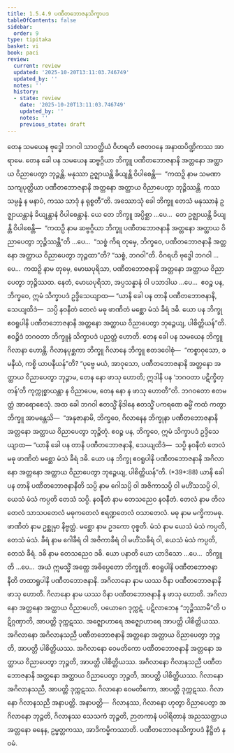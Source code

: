 ```yaml
---
title: 1.5.4.9 ပဏီတဘောဇနသိက္ခာပဒ
tableOfContents: false
sidebar:
  order: 9
type: tipitaka
basket: vi
book: paci
review:
  current: review
  updated: '2025-10-20T13:11:03.746749'
  updated_by: ''
  notes: ''
  history:
  - state: review
    date: '2025-10-20T13:11:03.746749'
    updated_by: ''
    notes: ''
    previous_state: draft
---
```



<DynamicBreadcrumb />


<ReviewStatus review={frontmatter.review} showDetails={true} />

<HypothesisAnnotation frontmatter={frontmatter} />

<Division number="257" book="paci" e="ch" v="2" p="118">

<Paragraph number="824" book="paci">
တေန သမယေန ဗုဒ္ဓေါ ဘဂဝါ သာဝတ္ထိယံ ဝိဟရတိ ဇေတဝနေ အနာထပိဏ္ဍိကဿ အာရာမေ. တေန ခေါ ပန သမယေန ဆဗ္ဗဂ္ဂိယာ ဘိက္ခူ ပဏီတဘောဇနာနိ အတ္တနော အတ္ထာယ ဝိညာပေတွာ ဘုဉ္ဇန္တိ. မနုဿာ ဥဇ္ဈာယန္တိ ခိယျန္တိ ဝိပါစေန္တိ—  “ကထဉှိ နာမ သမဏာ သကျပုတ္တိယာ ပဏီတဘောဇနာနိ အတ္တနော အတ္ထာယ ဝိညာပေတွာ ဘုဉ္ဇိဿန္တိ. ကဿ သမ္ပန္နံ န မနာပံ, ကဿ သာဒုံ န ရုစ္စတီ”တိ.
</Paragraph>

<Paragraph number="825" book="paci">
အဿောသုံ ခေါ ဘိက္ခူ တေသံ မနုဿာနံ ဥဇ္ဈာယန္တာနံ ခိယျန္တာနံ ဝိပါစေန္တာနံ. ယေ တေ ဘိက္ခူ အပ္ပိစ္ဆာ …ပေ…  တေ ဥဇ္ဈာယန္တိ ခိယျန္တိ ဝိပါစေန္တိ—  “ကထဉှိ နာမ ဆဗ္ဗဂ္ဂိယာ ဘိက္ခူ ပဏီတဘောဇနာနိ အတ္တနော အတ္ထာယ ဝိညာပေတွာ ဘုဉ္ဇိဿန္တီ”တိ …ပေ…  “သစ္စံ ကိရ တုမှေ, ဘိက္ခဝေ, ပဏီတဘောဇနာနိ အတ္တနော အတ္ထာယ ဝိညာပေတွာ ဘုဉ္ဇထာ”တိ? “သစ္စံ, ဘဂဝါ”တိ. ဝိဂရဟိ ဗုဒ္ဓေါ ဘဂဝါ …ပေ…  ကထဉှိ နာမ တုမှေ, မောဃပုရိသာ, ပဏီတဘောဇနာနိ အတ္တနော အတ္ထာယ ဝိညာပေတွာ ဘုဉ္ဇိဿထ. နေတံ, မောဃပုရိသာ, အပ္ပသန္နာနံ ဝါ ပသာဒါယ …ပေ…  ဧဝဉ္စ ပန, ဘိက္ခဝေ, ဣမံ သိက္ခာပဒံ ဥဒ္ဒိသေယျာထ—
</Paragraph>

<Paragraph number="826" book="paci">
<Emphasis>“ယာနိ ခေါ ပန တာနိ ပဏီတဘောဇနာနိ, သေယျထိဒံ—  သပ္ပိ နဝနီတံ တေလံ မဓု ဖာဏိတံ မစ္ဆော မံသံ ခီရံ ဒဓိ. ယော ပန ဘိက္ခု ဧဝရူပါနိ ပဏီတဘောဇနာနိ အတ္တနော အတ္ထာယ ဝိညာပေတွာ ဘုဉ္ဇေယျ, ပါစိတ္တိယန်”</Emphasis>တိ.
</Paragraph>

<Paragraph number="827" book="paci">
ဧဝဉ္စိဒံ ဘဂဝတာ ဘိက္ခူနံ သိက္ခာပဒံ ပညတ္တံ ဟောတိ.
</Paragraph>

</Division>
<Division number="258" book="paci" e="ch" v="2" p="118">

<Paragraph number="828" book="paci">
တေန ခေါ ပန သမယေန ဘိက္ခူ ဂိလာနာ ဟောန္တိ. ဂိလာနပုစ္ဆကာ ဘိက္ခူ ဂိလာနေ ဘိက္ခူ ဧတဒဝေါစုံ—  “ကစ္စာဝုသော, ခမနီယံ, ကစ္စိ ယာပနီယန်”တိ? “ပုဗ္ဗေ မယံ, အာဝုသော, ပဏီတဘောဇနာနိ အတ္တနော အတ္ထာယ ဝိညာပေတွာ ဘုဉ္ဇာမ, တေန နော ဖာသု ဟောတိ; ဣဒါနိ ပန ‘ဘဂဝတာ ပဋိက္ခိတ္တန်’တိ ကုက္ကုစ္စာယန္တာ န ဝိညာပေမ, တေန နော န ဖာသု ဟောတီ”တိ. ဘဂဝတော ဧတမတ္ထံ အာရောစေသုံ. အထ ခေါ ဘဂဝါ ဧတသ္မိံ နိဒါနေ ဧတသ္မိံ ပကရဏေ ဓမ္မိံ ကထံ ကတွာ ဘိက္ခူ အာမန္တေသိ—  “အနုဇာနာမိ, ဘိက္ခဝေ, ဂိလာနေန ဘိက္ခုနာ ပဏီတဘောဇနာနိ အတ္တနော အတ္ထာယ ဝိညာပေတွာ ဘုဉ္ဇိတုံ. ဧဝဉ္စ ပန, ဘိက္ခဝေ, ဣမံ သိက္ခာပဒံ ဥဒ္ဒိသေယျာထ—
</Paragraph>

</Division>
<Division number="259" book="paci" e="ch" v="2" p="119">

<Paragraph number="829" book="paci">
<Emphasis>“ယာနိ ခေါ ပန တာနိ ပဏီတဘောဇနာနိ, သေယျထိဒံ—  သပ္ပိ နဝနီတံ တေလံ မဓု ဖာဏိတံ မစ္ဆော မံသံ ခီရံ ဒဓိ. ယော ပန ဘိက္ခု ဧဝရူပါနိ ပဏီတဘောဇနာနိ အဂိလာနော အတ္တနော အတ္ထာယ ဝိညာပေတွာ ဘုဉ္ဇေယျ, ပါစိတ္တိယန်”</Emphasis>တိ. (*39*:<Emphasis>88</Emphasis>)
</Paragraph>

</Division>
<Division number="260" book="paci" e="ch" v="2" p="119">

<Paragraph number="830" book="paci">
<Emphasis>ယာနိ ခေါ ပန တာနိ ပဏီတဘောဇနာနီ</Emphasis>တိ <Emphasis>သပ္ပိ</Emphasis> နာမ ဂေါသပ္ပိ ဝါ အဇိကာသပ္ပိ ဝါ မဟိံသသပ္ပိ ဝါ, ယေသံ မံသံ ကပ္ပတိ တေသံ သပ္ပိ.
</Paragraph>

<Paragraph number="831" book="paci">
<Emphasis>နဝနီတံ</Emphasis> နာမ တေသညေဝ နဝနီတံ.
</Paragraph>

<Paragraph number="832" book="paci">
<Emphasis>တေလံ</Emphasis> နာမ တိလတေလံ သာသပတေလံ မဓုကတေလံ ဧရဏ္ဍတေလံ ဝသာတေလံ.
</Paragraph>

<Paragraph number="833" book="paci">
<Emphasis>မဓု</Emphasis> နာမ မက္ခိကာမဓု.
</Paragraph>

<Paragraph number="834" book="paci">
<Emphasis>ဖာဏိတံ</Emphasis> နာမ ဥစ္ဆုမှာ နိဗ္ဗတ္တံ.
</Paragraph>

<Paragraph number="835" book="paci">
<Emphasis>မစ္ဆော</Emphasis> နာမ ဥဒကော ဝုစ္စတိ.
</Paragraph>

<Paragraph number="836" book="paci">
<Emphasis>မံသံ</Emphasis> နာမ ယေသံ မံသံ ကပ္ပတိ, တေသံ မံသံ.
</Paragraph>

<Paragraph number="837" book="paci">
<Emphasis>ခီရံ</Emphasis> နာမ ဂေါခီရံ ဝါ အဇိကာခီရံ ဝါ မဟိံသခီရံ ဝါ, ယေသံ မံသံ ကပ္ပတိ, တေသံ ခီရံ.
</Paragraph>

<Paragraph number="838" book="paci">
<Emphasis>ဒဓိ</Emphasis> နာမ တေသညေဝ ဒဓိ.
</Paragraph>

<Paragraph number="839" book="paci">
<Emphasis>ယော ပနာ</Emphasis>တိ ယော ယာဒိသော …ပေ…  <Emphasis>ဘိက္ခူ</Emphasis>တိ …ပေ…  အယံ ဣမသ္မိံ အတ္ထေ အဓိပ္ပေတော ဘိက္ခူတိ.
</Paragraph>

<Paragraph number="840" book="paci">
<Emphasis>ဧဝရူပါနိ ပဏီတဘောဇနာနီ</Emphasis>တိ တထာရူပါနိ ပဏီတဘောဇနာနိ.
</Paragraph>

<Paragraph number="841" book="paci">
<Emphasis>အဂိလာနော</Emphasis> နာမ ယဿ ဝိနာ ပဏီတဘောဇနာနိ ဖာသု ဟောတိ.
</Paragraph>

<Paragraph number="842" book="paci">
<Emphasis>ဂိလာနော</Emphasis> နာမ ယဿ ဝိနာ ပဏီတဘောဇနာနိ န ဖာသု ဟောတိ.
</Paragraph>

<Paragraph number="843" book="paci">
အဂိလာနော အတ္တနော အတ္ထာယ ဝိညာပေတိ, ပယောဂေ ဒုက္ကဋံ. ပဋိလာဘေန “ဘုဉ္ဇိဿာမီ”တိ ပဋိဂ္ဂဏှာတိ, အာပတ္တိ ဒုက္ကဋဿ. အဇ္ဈောဟာရေ အဇ္ဈောဟာရေ အာပတ္တိ ပါစိတ္တိယဿ.
</Paragraph>

</Division>
<Division number="261" book="paci" e="ch" v="2" p="119">

<Paragraph number="844" book="paci">
အဂိလာနော အဂိလာနသညီ ပဏီတဘောဇနာနိ အတ္တနော အတ္ထာယ ဝိညာပေတွာ ဘုဉ္ဇတိ, အာပတ္တိ ပါစိတ္တိယဿ. အဂိလာနော ဝေမတိကော ပဏီတဘောဇနာနိ အတ္တနော အတ္ထာယ ဝိညာပေတွာ ဘုဉ္ဇတိ, အာပတ္တိ ပါစိတ္တိယဿ. အဂိလာနော ဂိလာနသညီ ပဏီတဘောဇနာနိ အတ္တနော အတ္ထာယ ဝိညာပေတွာ ဘုဉ္ဇတိ, အာပတ္တိ ပါစိတ္တိယဿ.
</Paragraph>

<Paragraph number="845" book="paci">
ဂိလာနော အဂိလာနသညီ, အာပတ္တိ ဒုက္ကဋဿ. ဂိလာနော ဝေမတိကော, အာပတ္တိ ဒုက္ကဋဿ. ဂိလာနော ဂိလာနသညီ အနာပတ္တိ.
</Paragraph>

</Division>
<Division number="262" book="paci" e="ch" v="2" p="120">

<Paragraph number="846" book="paci">
အနာပတ္တိ—  ဂိလာနဿ, ဂိလာနော ဟုတွာ ဝိညာပေတွာ အဂိလာနော ဘုဉ္ဇတိ, ဂိလာနဿ သေသကံ ဘုဉ္ဇတိ, ဉာတကာနံ ပဝါရိတာနံ အညဿတ္ထာယ အတ္တနော ဓနေန, ဥမ္မတ္တကဿ, အာဒိကမ္မိကဿာတိ.

</Paragraph>
</Division>

<Paragraph number="847" type="center" book="paci">
ပဏီတဘောဇနသိက္ခာပဒံ နိဋ္ဌိတံ နဝမံ.
</Paragraph>